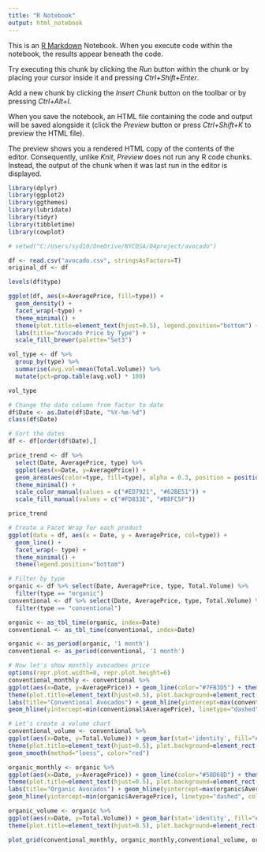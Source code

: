 ```yaml
---
title: "R Notebook"
output: html_notebook
---
```


This is an [R Markdown](http://rmarkdown.rstudio.com) Notebook. When you execute code within the notebook, the results appear beneath the code. 

Try executing this chunk by clicking the *Run* button within the chunk or by placing your cursor inside it and pressing *Ctrl+Shift+Enter*. 

Add a new chunk by clicking the *Insert Chunk* button on the toolbar or by pressing *Ctrl+Alt+I*.

When you save the notebook, an HTML file containing the code and output will be saved alongside it (click the *Preview* button or press *Ctrl+Shift+K* to preview the HTML file).

The preview shows you a rendered HTML copy of the contents of the editor. Consequently, unlike *Knit*, *Preview* does not run any R code chunks. Instead, the output of the chunk when it was last run in the editor is displayed.

```r
library(dplyr)
library(ggplot2)
library(ggthemes)
library(lubridate)
library(tidyr)
library(tibbletime)
library(cowplot)
```


```r
# setwd("C:/Users/syd10/OneDrive/NYCDSA/04project/avocado")

df <- read.csv("avocado.csv", stringsAsFactors=T)
original_df <- df
```

```r
levels(df$type)
```

```r
ggplot(df, aes(x=AveragePrice, fill=type)) +
  geom_density() +
  facet_wrap(~type) +
  theme_minimal() +
  theme(plot.title=element_text(hjust=0.5), legend.position="bottom") +
  labs(title="Avocado Price by Type") +
  scale_fill_brewer(palette="Set3")
```

```r
vol_type <- df %>%
  group_by(type) %>%
  summarise(avg.vol=mean(Total.Volume)) %>%
  mutate(pct=prop.table(avg.vol) * 100) 

vol_type
```

```r
# Change the date column from factor to date
df$Date <- as.Date(df$Date, "%Y-%m-%d")
class(df$Date)

# Sort the dates
df <- df[order(df$Date),]

price_trend <- df %>%
  select(Date, AveragePrice, type) %>%
  ggplot(aes(x=Date, y=AveragePrice)) +
  geom_area(aes(color=type, fill=type), alpha = 0.3, position = position_dodge(0.8)) +
  theme_minimal() +
  scale_color_manual(values = c("#ED7921", "#62BE51")) +
  scale_fill_manual(values = c("#FD833E", "#B8FC5F"))

price_trend
```

```r
# Create a Facet Wrap for each product
ggplot(data = df, aes(x = Date, y = AveragePrice, col=type)) +
  geom_line() +
  facet_wrap(~ type) +
  theme_minimal() +
  theme(legend.position="bottom")
```

```r
# Filter by type
organic <- df %>% select(Date, AveragePrice, type, Total.Volume) %>%
  filter(type == "organic")
conventional <- df %>% select(Date, AveragePrice, type, Total.Volume) %>%
  filter(type == "conventional")

organic <- as_tbl_time(organic, index=Date)
conventional <- as_tbl_time(conventional, index=Date)

organic <- as_period(organic, '1 month')
conventional <- as_period(conventional, '1 month')
```

```r
# Now let's show monthly avocadoes price
options(repr.plot.width=8, repr.plot.height=6)
conventional_monthly <- conventional %>%
ggplot(aes(x=Date, y=AveragePrice)) + geom_line(color="#7FB3D5") + theme_economist() + 
theme(plot.title=element_text(hjust=0.5), plot.background=element_rect(fill="#D5D8DC")) + 
labs(title="Conventional Avocados") + geom_hline(yintercept=max(conventional$AveragePrice), linetype="dashed", color = "red") + 
geom_hline(yintercept=min(conventional$AveragePrice), linetype="dashed", color = "blue")

# Let's create a volume chart
conventional_volume <- conventional %>%
ggplot(aes(x=Date, y=Total.Volume)) + geom_bar(stat='identity', fill="#7FB3D5", color="black") + theme_economist() + 
theme(plot.title=element_text(hjust=0.5), plot.background=element_rect(fill="#D5D8DC")) + 
geom_smooth(method="loess", color="red")

organic_monthly <- organic %>% 
ggplot(aes(x=Date, y=AveragePrice)) + geom_line(color="#58D68D") + theme_economist() + 
theme(plot.title=element_text(hjust=0.5), plot.background=element_rect(fill="#D5D8DC")) + 
labs(title="Organic Avocados") + geom_hline(yintercept=max(organic$AveragePrice), linetype="dashed", color = "red") + 
geom_hline(yintercept=min(organic$AveragePrice), linetype="dashed", color = "blue")

organic_volume <- organic %>%
ggplot(aes(x=Date, y=Total.Volume)) + geom_bar(stat='identity', fill="#58D68D",color="black") + theme_economist() + 
theme(plot.title=element_text(hjust=0.5), plot.background=element_rect(fill="#D5D8DC")) + geom_smooth(method="loess", color="red")

plot_grid(conventional_monthly, organic_monthly,conventional_volume, organic_volume, nrow=2, ncol=2)
```

















